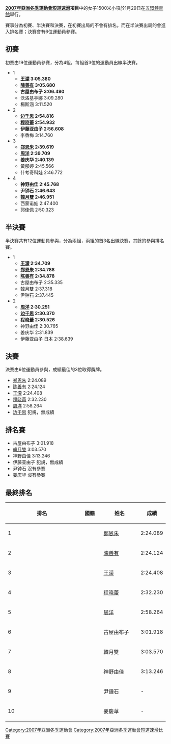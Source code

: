 '''[[2007年亞洲冬季運動會|2007年亞洲冬季運動會]][[2007年冬季亞洲運動會短道速滑比賽|短道速滑]]項目'''中的女子1500米小項於1月29日在[[五環體育館|五環體育館]]舉行。

賽事分為初賽、半決賽和決賽，在初賽出局的不會有排名。而在半決賽出局的會進入排名賽；決賽會有6位運動員參賽。

== 初賽 ==
初賽由19位運動員參賽，分為4組，每組首3位的運動員出線半決賽。
*1
**'''[[王濛_(运动员)|王濛]] {{CHN}} 3:05.380'''   
**'''[[陳善有|陳善有]] {{KOR}} 3:05.680'''   
**'''古屋由布子 {{JPN}} 3:06.490''' 
**沃洛基亭娜 {{KAZ}} 3:09.280      
**楊斯涵 {{TPE}} 3:11.520      
*2
**'''[[边千思|边千思]] {{KOR}} 2:54.816'''   
**'''[[程晓蕾|程晓蕾]] {{CHN}} 2:54.932'''  
**'''伊藤亚由子 {{JPN}} 2:56.608'''   
**李香梅 {{PRK}} 3:14.760       
*3
**'''[[郑恩朱|郑恩朱]] {{KOR}} 2:39.619'''  
**'''[[周洋|周洋]] {{CHN}} 2:39.709'''  
**'''姜庆华 {{PRK}} 2:40.139'''   
**黃郁婷 {{TPE}} 2:45.566      
**什考奇科娃 {{KAZ}} 2:46.772       
*4
**'''神野由佳 {{JPN}} 2:45.768'''   
**'''尹钟石 {{PRK}} 2:46.643''' 
**'''[[韓月雙|韓月雙]] {{HKG}} 2:46.951'''  
**西蒙诺娃 {{KAZ}} 2:47.400       
**郭佳佩 {{TPE}} 2:50.323       

== 半決賽 ==
半決賽共有12位運動員參與，分為兩組，兩組的首3名出線決賽，其餘的參與排名賽。
*1
**'''[[王濛_(运动员)|王濛]] {{CHN}} 2:34.709'''   
**'''[[郑恩朱|郑恩朱]] {{KOR}} 2:34.788'''  
**'''[[陈善有|陈善有]] {{KOR}} 2:34.878'''  
**古屋由布子 {{JPN}} 2:35.335   
**[[韓月雙|韓月雙]] {{HKG}} 2:37.318   
**尹钟石 {{PRK}} 2:37.445      
*2
**'''[[周洋|周洋]] {{CHN}} 2:30.251'''   
**'''[[边千思|边千思]] {{KOR}} 2:30.370'''  
**'''[[程晓蕾|程晓蕾]] {{KOR}} 2:30.526'''   
**神野由佳 {{JPN}} 2:30.765  
**姜庆华 {{PRK}} 2:31.839   
**伊藤亚由子 日本 2:38.639      

== 決賽 ==
決賽由6位運動員參與，成績最佳的3位取得獎牌。
*[[郑恩朱|郑恩朱]] {{KOR}} 2:24.089       
*[[陈善有|陈善有]] {{KOR}} 2:24.124       
*[[王濛_(运动员)|王濛]] {{CHN}} 2:24.408       
*[[程晓蕾|程晓蕾]]{{CHN}} 2:32.230       
*[[周洋|周洋]] {{CHN}} 2:58.264       
*[[边千思|边千思]] {{KOR}} 犯規，無成績 
== 排名賽 ==
*古屋由布子 {{JPN}} 3:01.918       
*[[韓月雙|韓月雙]] {{HKG}} 3:03.570       
*神野由佳 {{JPN}} 3:13.246       
*伊藤亚由子 {{JPN}} 犯規，無成績      
*尹钟石 {{PRK}} 沒有參賽       
*姜庆华 {{PRK}} 沒有參賽

== 最終排名 ==
{| class=wikitable style="text-align:center" width=550
|-
! width=5%|'''排名'''
! width=15%|'''國籍'''
! width=25%|'''姓名'''
! width=15%|'''成績'''
|- bgcolor="gold"
| align="left"|1|| {{KOR}} || [[鄭恩朱|鄭恩朱]] || 2:24.089 
|- bgcolor="silver"
| align="left"|2|| {{KOR}} || [[陳善有|陳善有]] || 2:24.124  
|-bgcolor="CC9966"
| align="left"|3|| {{CHN}} || [[王濛|王濛]] || 2:24.408
|-
| align="left"|4||{{CHN}}|| [[程晓蕾|程晓蕾]] || 2:32.230
|-
| align="left"|5||{{CHN}}||[[周洋|周洋]]|| 2:58.264
|-
| align="left"|6||{{JPN}}||古屋由布子|| 3:01.918
|-
| align="left"|7||{{HKG}}|| 韓月雙 || 3:03.570
|-
| align="left"|8||{{JPN}}|| 神野由佳 || 3:13.246
|-
| align="left"|9||{{PRK}}|| 尹鐘石 || -
|-
| align="left"|10||{{PRK}}|| 姜慶華 || -
|}

[[Category:2007年亞洲冬季運動會|Category:2007年亞洲冬季運動會]]
[[Category:2007年亞洲冬季運動會短道速滑比賽|Category:2007年亞洲冬季運動會短道速滑比賽]]